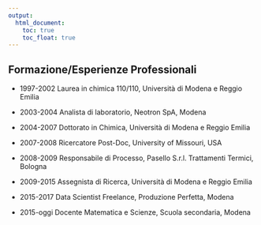 ---
output:
  html_document: 
    toc: true
    toc_float: true
---

<link rel="stylesheet" href="styles.css" type="text/css">

## Formazione/Esperienze Professionali

* 1997-2002 Laurea in chimica 110/110, Università di Modena e Reggio Emilia

* 2003-2004 Analista di laboratorio, Neotron SpA, Modena

* 2004-2007 Dottorato in Chimica, Università di Modena e Reggio Emilia

* 2007-2008 Ricercatore Post-Doc, University of Missouri, USA 

* 2008-2009 Responsabile di Processo, Pasello S.r.l. Trattamenti Termici, Bologna

* 2009-2015 Assegnista di Ricerca, Università di Modena e Reggio Emilia

* 2015-2017 Data Scientist Freelance, Produzione Perfetta, Modena

* 2015-oggi Docente Matematica e Scienze, Scuola secondaria, Modena